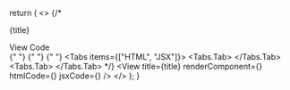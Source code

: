 
  return (
    <>
      {/* <Tab defaultValue="view">
        <div className="flex items-center justify-between">
          <p className="text-zinc-400 text-xl font-medium">{title}</p>
          <div>
            <TabsList>
              <TabsTrigger value="view">View</TabsTrigger>
              <TabsTrigger value="code">Code</TabsTrigger>
            </TabsList>
          </div>
        </div>{" "}
        <TabsContent value="view">
          {" "}
          <AvatarSquare />
        </TabsContent>
        <TabsContent value="code">
          {" "}
          <Tabs items={["HTML", "JSX"]}>
            <Tabs.Tab>
              <AvatarSquareHtml />
            </Tabs.Tab>
            <Tabs.Tab>
              <AvatarSquareJsx />
            </Tabs.Tab>
          </Tabs>
        </TabsContent>
      </Tab> */}
      <View
        title={title}
        renderComponent={<AvatarSquare />}
        htmlCode={<AvatarSquareHtml />}
        jsxCode={<AvatarSquareJsx />}
      />
    </>
  );
}
